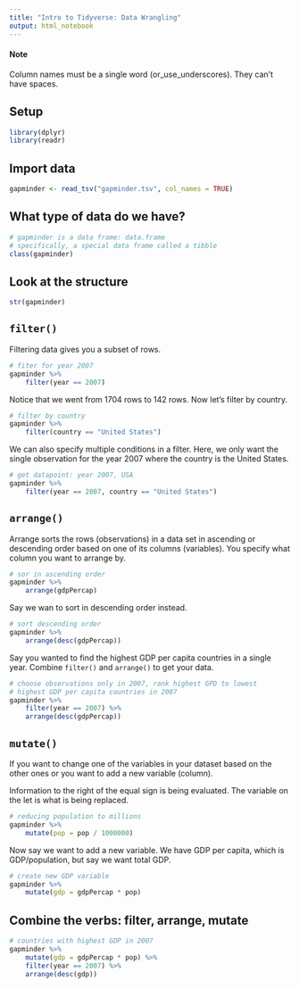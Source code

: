 ```yaml
---
title: "Intro to Tidyverse: Data Wrangling"
output: html_notebook
---
```


#### Note

Column names must be a single word (or_use_underscores). They can't have spaces.

## Setup

```r
library(dplyr)
library(readr)
```


## Import data

```r
gapminder <- read_tsv("gapminder.tsv", col_names = TRUE)
```


## What type of data do we have?

```r
# gapminder is a data frame: data.frame
# specifically, a special data frame called a tibble
class(gapminder)
```


## Look at the structure

```r
str(gapminder)
```


## `filter()`

Filtering data gives you a subset of rows. 

```r
# fiter for year 2007
gapminder %>%
    filter(year == 2007)
```

Notice that we went from 1704 rows to 142 rows. Now let's filter by country.

```r
# filter by country
gapminder %>%
    filter(country == "United States")
```

We can also specify multiple conditions in a filter. Here, we only want the single observation for the year 2007 where the country is the United States.

```r
# get datapoint: year 2007, USA
gapminder %>%
    filter(year == 2007, country == "United States")
```


## `arrange()`

Arrange sorts the rows (observations) in a data set in ascending or descending order based on one of its columns (variables). You specify what column you want to arrange by.

```r
# sor in ascending order
gapminder %>%
    arrange(gdpPercap)
```

Say we wan to sort in descending order instead.

```r
# sort descending order
gapminder %>%
    arrange(desc(gdpPercap))
```

Say you wanted to find the highest GDP per capita countries in a single year. Combine `filter()` and `arrange()` to get your data.

```r
# choose observations only in 2007, rank highest GPD to lowest
# highest GDP per capita countries in 2007 
gapminder %>%
    filter(year == 2007) %>%
    arrange(desc(gdpPercap))
```

## `mutate()`

If you want to change one of the variables in your dataset based on the other ones or you want to add a new variable (column).

Information to the right of the equal sign is being evaluated. The variable on the let is what is being replaced.

```r
# reducing population to millions
gapminder %>%
    mutate(pop = pop / 1000000)
```

Now say we want to add a new variable. We have GDP per capita, which is GDP/population, but say we want total GDP.

```r
# create new GDP variable
gapminder %>%
    mutate(gdp = gdpPercap * pop)
```

## Combine the verbs: filter, arrange, mutate

```r
# countries with highest GDP in 2007
gapminder %>%
    mutate(gdp = gdpPercap * pop) %>%
    filter(year == 2007) %>%
    arrange(desc(gdp))
```

